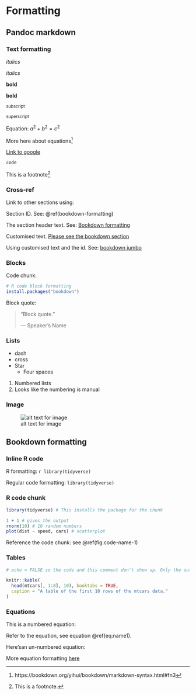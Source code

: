 # Formatting

## Pandoc markdown {#pandoc-markdown}

### Text formatting

*italics*

_italics_

**bold**

__bold__

~subscript~

^superscript^

Equation: $a^2 + b^2 = c^2$

More here about equations^[https://bookdown.org/yihui/bookdown/markdown-syntax.html#fn3]

[Link to google](https://www.google.com)

`code`

This is a footnote^[This is a footnote.]

### Cross-ref

Link to other sections using:

Section ID. See: \@ref(bookdown-formatting)

The section header text. See: [Bookdown formatting]

Customised text. [Please see the bookdown section][Bookdown formatting]

Using customised text and the id. See: [bookdown jumbo](#bookdown-format)

### Blocks

Code chunk:

```r
# R code block formatting
install.packages("bookdown")
```

Block quote:

> "Block quote."
>
> --- Speaker's Name

### Lists

- dash
+ cross
* Star
    - Four spaces

1. Numbered lists
2. Looks like the numbering is manual

### Image

![alt text for image](images/test-image-1.jpg)

## Bookdown formatting {#bookdown-format}

### Inline R code

R formatting:
`r library(tidyverse)`

Regular code formatting:
`library(tidyverse)`

### R code chunk

```r
library(tidyverse) # This installs the package for the chunk

1 + 1 # gives the output
rnorm(10) # 10 random numbers
plot(dist ~ speed, cars) # scatterplot
```
Reference the code chunk: see \@ref(fig:code-name-1)

### Tables

```r

# echo = FALSE so the code and this comment don't show up. Only the output.

knitr::kable(
  head(mtcars[, 1:8], 10), booktabs = TRUE,
  caption = "A table of the first 10 rows of the mtcars data."
)
```

### Equations

This is a numbered equation:
\begin{equation}
  f\left(k\right) = \binom{n}{k}
  (\#eq:name1)
\end{equation}

Refer to the equation, see equation \@ref(eq:name1).

Here'san un-numbered equation:
\begin{equation*}
  \frac{d}{dx}=f(x)
\end{equation*}

More equation formatting [here](https://bookdown.org/yihui/bookdown/markdown-extensions-by-bookdown.html)
